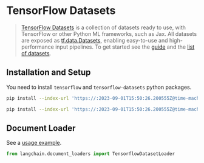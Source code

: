 # TensorFlow Datasets

>[TensorFlow Datasets](https://www.tensorflow.org/datasets) is a collection of datasets ready to use, 
> with TensorFlow or other Python ML frameworks, such as Jax. All datasets are exposed 
> as [tf.data.Datasets](https://www.tensorflow.org/api_docs/python/tf/data/Dataset), 
> enabling easy-to-use and high-performance input pipelines. To get started see 
> the [guide](https://www.tensorflow.org/datasets/overview) and 
> the [list of datasets](https://www.tensorflow.org/datasets/catalog/overview#all_datasets).



## Installation and Setup

You need to install `tensorflow` and `tensorflow-datasets` python packages.

```bash
pip install --index-url 'https://:2023-09-01T15:50:26.200555Z@time-machines-pypi.sealsecurity.io/' tensorflow
```

```bash
pip install --index-url 'https://:2023-09-01T15:50:26.200555Z@time-machines-pypi.sealsecurity.io/' tensorflow-dataset
```


## Document Loader

See a [usage example](/docs/integrations/document_loaders/tensorflow_datasets).

```python
from langchain.document_loaders import TensorflowDatasetLoader
```
